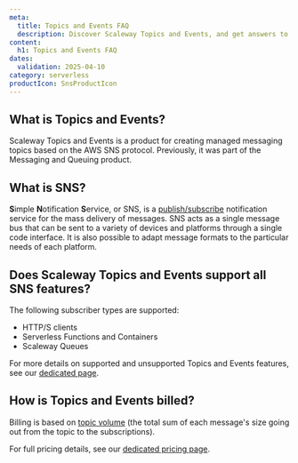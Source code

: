 ```yaml
---
meta:
  title: Topics and Events FAQ
  description: Discover Scaleway Topics and Events, and get answers to common questions about the different protocols available, compatibility with various services, and billing.
content:
  h1: Topics and Events FAQ
dates:
  validation: 2025-04-10
category: serverless
productIcon: SnsProductIcon
---
```


## What is Topics and Events?

Scaleway Topics and Events is a product for creating managed messaging topics based on the AWS SNS protocol. Previously, it was part of the Messaging and Queuing product.

## What is SNS?

**S**imple **N**otification **S**ervice, or SNS, is a [publish/subscribe](/topics-and-events/concepts/#publishsubscribe) notification service for the mass delivery of messages. SNS acts as a single message bus that can be sent to a variety of devices and platforms through a single code interface. It is also possible to adapt message formats to the particular needs of each platform. 

## Does Scaleway Topics and Events support all SNS features?

The following subscriber types are supported:
- HTTP/S clients
- Serverless Functions and Containers
- Scaleway Queues

For more details on supported and unsupported Topics and Events features, see our [dedicated page](/tpoics-and-events/reference-content/sns-support/).

## How is Topics and Events billed?

Billing is based on [topic volume](/topics-and-events/concepts/#topic-volume) (the total sum of each message's size going out from the topic to the subscriptions).

For full pricing details, see our [dedicated pricing page](https://www.scaleway.com/en/pricing/).